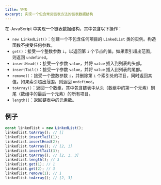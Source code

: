 ```yaml
---
title: 链表
excerpt: 实现一个包含常见链表方法的链表数据结构
---
```


在 JavaScript 中实现一个链表数据结构，其中包含以下操作：

* `new LinkedList()`：创建一个不包含任何项目的 `LinkedList` 类的实例。构造函数不接受任何参数。
* `get()`：接受一个整数参数 `i`，以返回第 `i` 个节点的值。如果索引超出范围，则返回 `undefined`。
* `insertHead()`：接受一个参数 `value`，并将 `value` 插入到列表的头部。
* `insertTail()`：接受一个参数 `value`，并将 `value` 插入到列表的尾部。
* `remove()`：接受一个整数参数 `i`，并删除第 `i` 个索引处的项目，同时返回其值。如果索引超出范围，则返回 `undefined`。
* `toArray()`：返回一个数组，其中包含链表中从头（数组中的第一个元素）到尾（数组中的最后一个元素）的所有项目。
* `length()`：返回链表中的元素数。

## 例子

```js
const linkedlist = new LinkedList();
linkedlist.toArray(); // []
linkedlist.insertTail(1);
linkedlist.insertHead(2);
linkedlist.toArray(); // [2, 1]
linkedlist.insertTail(3);
linkedlist.toArray(); // [2, 1, 3]
linkedlist.length(); // 3
linkedlist.get(1); // 1
linkedlist.get(2); // 3
linkedlist.remove(1); // 1
linkedlist.toArray(); // [2, 3]
```
